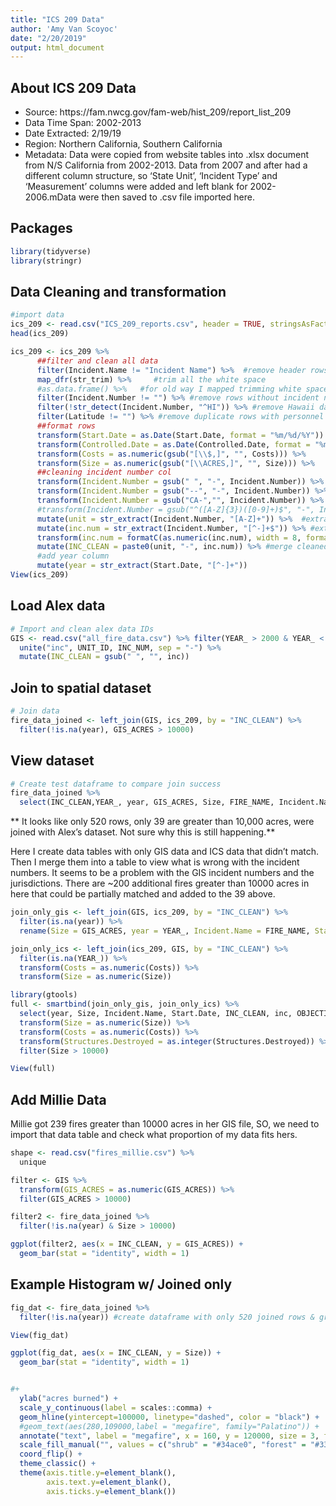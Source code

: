 ```yaml
---
title: "ICS 209 Data"
author: 'Amy Van Scoyoc'
date: "2/20/2019"
output: html_document
---
```


## About ICS 209 Data

* Source: https://fam.nwcg.gov/fam-web/hist_209/report_list_209
* Data Time Span: 2002-2013
* Date Extracted: 2/19/19
* Region: Northern California, Southern California
* Metadata: Data were copied from website tables into .xlsx document from N/S California from 2002-2013.  Data from 2007 and after had a different column structure, so 'State Unit', 'Incident Type' and 'Measurement' columns were added and left blank for 2002-2006.mData were then saved to .csv file imported here.

## Packages

```r
library(tidyverse)
library(stringr)
```


## Data Cleaning and transformation

```r
#import data
ics_209 <- read.csv("ICS_209_reports.csv", header = TRUE, stringsAsFactors = FALSE)
head(ics_209)

ics_209 <- ics_209 %>% 
      ##filter and clean all data
      filter(Incident.Name != "Incident Name") %>%  #remove header rows from sheet 
      map_dfr(str_trim) %>%     #trim all the white space
      #as.data.frame() %>%   #for old way I mapped trimming white space, ignore
      filter(Incident.Number != "") %>% #remove rows without incident numbers
      filter(!str_detect(Incident.Number, "^HI")) %>% #remove Hawaii data
      filter(Latitude != "") %>% #remove duplicate rows with personnel names
      ##format rows
      transform(Start.Date = as.Date(Start.Date, format = "%m/%d/%Y")) %>% 
      transform(Controlled.Date = as.Date(Controlled.Date, format = "%m/%d/%Y")) %>% 
      transform(Costs = as.numeric(gsub("[\\$,]", "", Costs))) %>%
      transform(Size = as.numeric(gsub("[\\ACRES,]", "", Size))) %>% 
      ##cleaning incident number col
      transform(Incident.Number = gsub(" ", "-", Incident.Number)) %>% #substitute white space for dash
      transform(Incident.Number = gsub("--", "-", Incident.Number)) %>% #remove any double dash instances
      transform(Incident.Number = gsub("CA-","", Incident.Number)) %>% #remove CAs from incident num.
      #transform(Incident.Number = gsub("^([A-Z]{3})([0-9]+)$", "-", Incident.Number)) %>%  #add dash ids (not working)
      mutate(unit = str_extract(Incident.Number, "[A-Z]+")) %>%  #extract unit from incident num.
      mutate(inc.num = str_extract(Incident.Number, "[^-]+$")) %>% #extract unit numbers
      transform(inc.num = formatC(as.numeric(inc.num), width = 8, format = "d", flag = "0")) %>% #pad to 8 digits
      mutate(INC_CLEAN = paste0(unit, "-", inc.num)) %>% #merge cleaned numbers 
      #add year column
      mutate(year = str_extract(Start.Date, "[^-]+"))
View(ics_209)
```


## Load Alex data

```r
# Import and clean alex data IDs
GIS <- read.csv("all_fire_data.csv") %>% filter(YEAR_ > 2000 & YEAR_ < 2014) %>% 
  unite("inc", UNIT_ID, INC_NUM, sep = "-") %>% 
  mutate(INC_CLEAN = gsub(" ", "", inc))
```


## Join to spatial dataset

```r
# Join data
fire_data_joined <- left_join(GIS, ics_209, by = "INC_CLEAN") %>% 
  filter(!is.na(year), GIS_ACRES > 10000) 
```

## View dataset

```r
# Create test dataframe to compare join success
fire_data_joined %>% 
  select(INC_CLEAN,YEAR_, year, GIS_ACRES, Size, FIRE_NAME, Incident.Name, Structures.Destroyed, Costs) 
```

** It looks like only 520 rows, only 39 are greater than 10,000 acres, were joined with Alex's dataset. Not sure why this is still happening.**

Here I create data tables with only GIS data and ICS data that didn't match.  Then I merge them into a table to view what is wrong with the incident numbers.  It seems to be a problem with the GIS incident numbers and the jurisdictions.  There are ~200 additional fires greater than 10000 acres in here that could be partially matched and added to the 39 above.

```r
join_only_gis <- left_join(GIS, ics_209, by = "INC_CLEAN") %>% 
  filter(is.na(year)) %>% 
  rename(Size = GIS_ACRES, year = YEAR_, Incident.Name = FIRE_NAME, Start.Date = ALARM_DATE)

join_only_ics <- left_join(ics_209, GIS, by = "INC_CLEAN") %>% 
  filter(is.na(YEAR_)) %>% 
  transform(Costs = as.numeric(Costs)) %>%
  transform(Size = as.numeric(Size)) 

library(gtools)
full <- smartbind(join_only_gis, join_only_ics) %>% 
  select(year, Size, Incident.Name, Start.Date, INC_CLEAN, inc, OBJECTID, Structures.Destroyed, Costs) %>% 
  transform(Size = as.numeric(Size)) %>% 
  transform(Costs = as.numeric(Costs)) %>% 
  transform(Structures.Destroyed = as.integer(Structures.Destroyed)) %>% 
  filter(Size > 10000) 

View(full)
```


## Add Millie Data

Millie got 239 fires greater than 10000 acres in her GIS file, SO, we need to import that data table and check what proportion of my data fits hers. 

```r
shape <- read.csv("fires_millie.csv") %>% 
  unique


```



```r
filter <- GIS %>% 
  transform(GIS_ACRES = as.numeric(GIS_ACRES)) %>% 
  filter(GIS_ACRES > 10000)

filter2 <- fire_data_joined %>% 
  filter(!is.na(year) & Size > 10000)

ggplot(filter2, aes(x = INC_CLEAN, y = GIS_ACRES)) +
  geom_bar(stat = "identity", width = 1)
```



## Example Histogram w/ Joined only

```r
fig_dat <- fire_data_joined %>% 
  filter(!is.na(year)) #create dataframe with only 520 joined rows & greater than 1000 acres

View(fig_dat)

ggplot(fig_dat, aes(x = INC_CLEAN, y = Size)) +
  geom_bar(stat = "identity", width = 1)


#+
  ylab("acres burned") +
  scale_y_continuous(label = scales::comma) +
  geom_hline(yintercept=100000, linetype="dashed", color = "black") +
  #geom_text(aes(280,109000,label = "megafire", family="Palatino")) +
  annotate("text", label = "megafire", x = 160, y = 120000, size = 3, fontface = "bold", family = "Palatino", colour = "black") +
  scale_fill_manual("", values = c("shrub" = "#34ace0", "forest" = "#33d9b2", "grass" = "#ffb142")) +
  coord_flip() +
  theme_classic() +
  theme(axis.title.y=element_blank(),
        axis.text.y=element_blank(),
        axis.ticks.y=element_blank())
```



